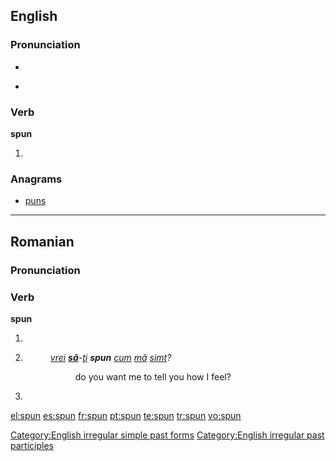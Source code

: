==English==

===Pronunciation===
*{{IPA|/'spʌn/}}
*{{audio|en-us-spun.ogg|Audio (US)}}
*:{{rhymes|ʌn}}

===Verb===
'''spun'''

# {{past of|[[spin]]}}

===Anagrams===
*[[puns]]

[[Category:English irregular simple past forms]]
[[Category:English irregular past participles]]

----

==Romanian==

===Pronunciation===
{{IPA|[spun]|lang=ro}}

===Verb===
'''spun'''

# {{ro-form-verb|1s|pres|spune}}
# {{ro-form-verb|1s|sub|spune}}
#: ''[[vrei]] '''[[să]]'''-[[îţi|ţi]] '''spun''' [[cum]] [[mă]] [[simt]]?''
#:: do you want me to tell you how I feel?
# {{ro-form-verb|3p|pres|spune}}

[[el:spun]]
[[es:spun]]
[[fr:spun]]
[[pt:spun]]
[[te:spun]]
[[tr:spun]]
[[vo:spun]]